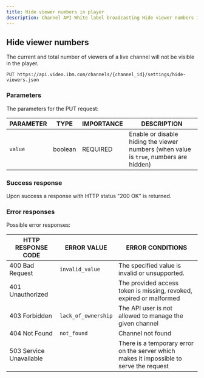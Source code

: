 ```yaml
---
title: Hide viewer numbers in player
description: Channel API White label broadcasting Hide viewer numbers in player
---
```


## Hide viewer numbers

The current and total number of viewers of a live channel will not be visible in the player.

```
PUT https://api.video.ibm.com/channels/{channel_id}/settings/hide-viewers.json
```

### Parameters

The parameters for the PUT request:

| PARAMETER | TYPE    | IMPORTANCE | DESCRIPTION                                                                            |
| --------- | ------- | ---------- | -------------------------------------------------------------------------------------- |
| `value`   | boolean | REQUIRED   | Enable or disable hiding the viewer numbers (when value is `true`, numbers are hidden) |

### Success response

Upon success a response with HTTP status "200 OK" is returned.

### Error responses

Possible error responses:

| HTTP RESPONSE CODE      | ERROR VALUE         | ERROR CONDITIONS                                                                        |
| ----------------------- | ------------------- | --------------------------------------------------------------------------------------- |
| 400 Bad Request         | `invalid_value`     | The specified value is invalid or unsupported.                                          |
| 401 Unauthorized        |                     | The provided access token is missing, revoked, expired or malformed                     |
| 403 Forbidden           | `lack_of_ownership` | The API user is not allowed to manage the given channel                                 |
| 404 Not Found           | `not_found`         | Channel not found                                                                       |
| 503 Service Unavailable |                     | There is a temporary error on the server which makes it impossible to serve the request |
